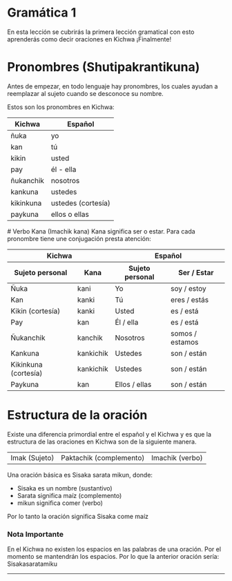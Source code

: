 
# Gramática 1

En esta lección se cubrirás la primera lección gramatical con esto aprenderás como decir oraciones
 en Kichwa ¡Finalmente!

# Pronombres (Shutipakrantikuna)
Antes de empezar, en todo lenguaje hay pronombres, los cuales ayudan a reemplazar al sujeto cuando se 
desconoce su nombre. 

Estos son los pronombres en Kichwa: 
    <table className="table table-bordered">
        <thead className="thead-light">
            <tr>
                <th className='text-center'>Kichwa</th>
                <th className='text-center'>Español</th>
            </tr>
        </thead>
        <tbody>
  <tr>
    <td className='text-center align-middle'>ñuka</td>
    <td className='text-center align-middle'>yo</td>
  </tr>
  <tr>
    <td className='text-center align-middle'>kan</td>
    <td className='text-center align-middle'>tú</td>
  </tr>
  <tr>
    <td className='text-center align-middle'>kikin</td>
    <td className='text-center align-middle'>usted</td>
  </tr>
  <tr>
    <td className='text-center align-middle'>pay</td>
    <td className='text-center align-middle'>él - ella</td>
  </tr>
  <tr>
    <td className='text-center align-middle'>ñukanchik</td>
    <td className='text-center align-middle'>nosotros</td>
  </tr>
  <tr>
    <td className='text-center align-middle'>kankuna</td>
    <td className='text-center align-middle'>ustedes</td>
  </tr>
  <tr>
    <td className='text-center align-middle'>kikinkuna</td>
    <td className='text-center align-middle'>ustedes (cortesía)</td>
  </tr>
  <tr>
    <td className='text-center align-middle'>paykuna</td>
    <td className='text-center align-middle'>ellos o ellas</td>
  </tr>
    </tbody>
</table>
# Verbo Kana (Imachik kana)
Kana significa ser o estar. Para cada pronombre tiene une conjugación presta atención:
  <table className="table">
    <thead className="thead-dark">
      <tr>
        <th colSpan="2">Kichwa</th>
        <th colSpan="2">Español</th>
      </tr>
      <tr>
        <th>Sujeto personal</th>
        <th>Kana</th>
        <th>Sujeto personal</th>
        <th>Ser / Estar</th>
      </tr>
    </thead>
    <tbody>
      <tr>
        <td>Ñuka</td>
        <td>kani</td>
        <td>Yo</td>
        <td>soy / estoy</td>
      </tr>
      <tr>
        <td>Kan</td>
        <td>kanki</td>
        <td>Tú</td>
        <td>eres / estás</td>
      </tr>
      <tr>
        <td>Kikin (cortesía)</td>
        <td>kanki</td>
        <td>Usted</td>
        <td>es / está</td>
      </tr>
      <tr>
        <td>Pay</td>
        <td>kan</td>
        <td>Él / ella</td>
        <td>es / está</td>
      </tr>
      <tr>
        <td>Ñukanchik</td>
        <td>kanchik</td>
        <td>Nosotros</td>
        <td>somos / estamos</td>
      </tr>
      <tr>
        <td>Kankuna</td>
        <td>kankichik</td>
        <td>Ustedes</td>
        <td>son / están</td>
      </tr>
      <tr>
        <td>Kikinkuna (cortesía)</td>
        <td>kankichik</td>
        <td>Ustedes</td>
        <td>son / están</td>
      </tr>
      <tr>
        <td>Paykuna</td>
        <td>kan</td>
        <td>Ellos / ellas</td>
        <td>son / están</td>
      </tr>
    </tbody>
  </table>

# Estructura de la oración
Existe una diferencia primordial entre el español y el Kichwa y es que la estructura de las oraciones en Kichwa son 
de la siguiente manera. 
  <table className="table">
    <tbody>
      <tr>
        <td>Imak (Sujeto)</td>
        <td>Paktachik (complemento)</td>
        <td>Imachik (verbo)</td>
      </tr>
    </tbody>
  </table>

Una oración básica es Sisaka sarata mikun, donde:


- Sisaka es un nombre (sustantivo)
- Sarata significa maíz (complemento)
- mikun significa comer (verbo)


Por lo tanto la oración	significa Sisaka come maíz

### Nota Importante
En el Kichwa no existen los espacios en las palabras de una oración. Por el momento se mantendrán los espacios.
Por lo que la anterior oración sería: Sisakasaratamiku
 
<hr />
<Quiz lecture="grammar-1" />